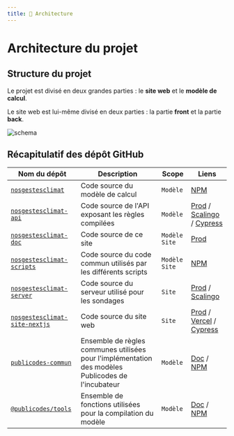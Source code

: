```yaml
---
title: 📐 Architecture
---
```


# Architecture du projet

## Structure du projet

Le projet est divisé en deux grandes parties : le **site web** et le **modèle
de calcul**.

Le site web est lui-même divisé en deux parties : la partie **front** et la
partie **back**.

![schema](../assets/architecture-1.png)

## Récapitulatif des dépôt GitHub

| Nom du dépôt                                                                                     | Description                                                                                        | Scope             | Liens                                                                                                                                                                                                                                                                                                                                                                   |
| ---                                                                                              | ---                                                                                                | ---               | -----                                                                                                                                                                                                                                                                                                                                                                   |
| [`nosgestesclimat`](https://github.com/incubateur-ademe/nosgestesclimat)                         | Code source du modèle de calcul                                                                    | `Modèle`          | [NPM](https://www.npmjs.com/package/@incubateur-ademe/nosgestesclimat)                                                                                                                                                                                                                                                                                                  |
| [`nosgestesclimat-api`](https://github.com/incubateur-ademe/nosgestesclimat-api)                 | Code source de l'API exposant les règles compilées                                                 | `Modèle`          | [Prod](https://nosgestesclimat-api.osc-fr1.scalingo.io/) / [Scalingo](https://dashboard.scalingo.com/apps/osc-fr1/nosgestesclimat-api) / [Cypress](https://cloud.cypress.io/projects/7wuiy2/runs?branches=%5B%5D&committers=%5B%5D&flaky=%5B%5D&page=1&status=%5B%5D&tags=%5B%5D&timeRange=%7B%22startDate%22%3A%221970-01-01%22%2C%22endDate%22%3A%222038-01-19%22%7D) |
| [`nosgestesclimat-doc`](https://github.com/incubateur-ademe/nosgestesclimat-doc)                 | Code source de ce site                                                                             | `Modèle` `Site`   | [Prod](https://incubateur-ademe.github.io/nosgestesclimat-doc)                                                                                                                                                                                                                                                                                                          |
| [`nosgestesclimat-scripts`](https://github.com/incubateur-ademe/nosgestesclimat-scripts)         | Code source du code commun utilisés par les différents scripts                                     | `Modèle` `Site`   | [NPM](https://www.npmjs.com/package/@incubateur-ademe/nosgestesclimat-scripts)                                                                                                                                                                                                                                                                                          |
| [`nosgestesclimat-server`](https://github.com/incubateur-ademe/nosgestesclimat-server)           | Code source du serveur utilisé pour les sondages                                                   | `Site`            | [Prod](https://nosgestesclimat.osc-fr1.scalingo.io/) / [Scalingo](https://dashboard.scalingo.com/apps/osc-fr1/nosgestesclimat)                                                                                                                                                                                                                                          |
| [`nosgestesclimat-site-nextjs`](https://github.com/incubateur-ademe/nosgestesclimat-site-nextjs) | Code source du site web                                                                            | `Site`            | [Prod](https://nosgestesclimat.fr) / [Vercel](https://vercel.com/nos-gestes-climat/nosgestesclimat)  / [Cypress](https://cloud.cypress.io/projects/bkkrae/runs?branches=%5B%5D&committers=%5B%5D&flaky=%5B%5D&page=1&status=%5B%5D&tags=%5B%5D&timeRange=%7B%22startDate%22%3A%221970-01-01%22%2C%22endDate%22%3A%222038-01-19%22%7D)                                   |
| [`publicodes-commun`](https://github.com/incubateur-ademe/publicodes-commun)                     | Ensemble de règles communes utilisées pour l'implémentation des modèles Publicodes de l'incubateur | `Modèle`          | [Doc](https://incubateur-ademe.github.io/publicodes-commun/) / [NPM](https://www.npmjs.com/package/@incubateur-ademe/publicodes-commun)                                                                                                                                                                                                                                 |
| [`@publicodes/tools`](https://github.com/publicodes/tools)                                       | Ensemble de fonctions utilisées pour la compilation du modèle                                      | `Modèle`          | [Doc](https://publicodes.github.io/tools/) / [NPM](https://www.npmjs.com/package/@publicodes/tools)                                                                                                                                                                                                                                                                     |
